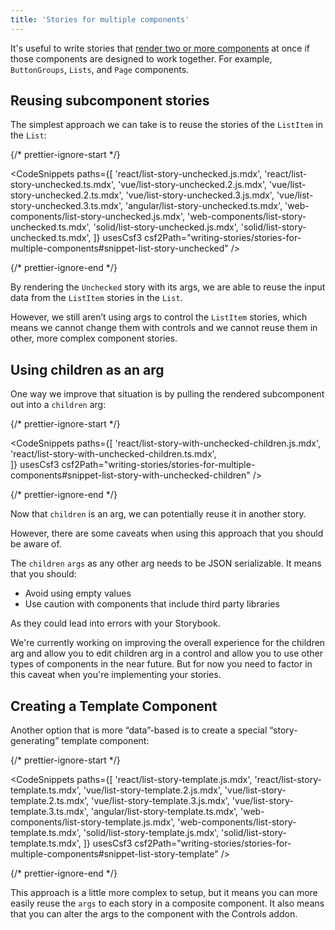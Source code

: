 ```yaml
---
title: 'Stories for multiple components'
---
```


It's useful to write stories that [render two or more components](../writing-stories/index.md#stories-for-two-or-more-components) at once if those components are designed to work together. For example, `ButtonGroups`, `Lists`, and `Page` components.

## Reusing subcomponent stories

The simplest approach we can take is to reuse the stories of the `ListItem` in the `List`:

{/* prettier-ignore-start */}

<CodeSnippets
  paths={[
    'react/list-story-unchecked.js.mdx',
    'react/list-story-unchecked.ts.mdx',
    'vue/list-story-unchecked.2.js.mdx',
    'vue/list-story-unchecked.2.ts.mdx',
    'vue/list-story-unchecked.3.js.mdx',
    'vue/list-story-unchecked.3.ts.mdx',
    'angular/list-story-unchecked.ts.mdx',
    'web-components/list-story-unchecked.js.mdx',
    'web-components/list-story-unchecked.ts.mdx',
    'solid/list-story-unchecked.js.mdx',
    'solid/list-story-unchecked.ts.mdx',
  ]}
  usesCsf3
  csf2Path="writing-stories/stories-for-multiple-components#snippet-list-story-unchecked"
/>

{/* prettier-ignore-end */}

By rendering the `Unchecked` story with its args, we are able to reuse the input data from the `ListItem` stories in the `List`.

However, we still aren’t using args to control the `ListItem` stories, which means we cannot change them with controls and we cannot reuse them in other, more complex component stories.

## Using children as an arg

One way we improve that situation is by pulling the rendered subcomponent out into a `children` arg:

{/* prettier-ignore-start */}

<CodeSnippets
  paths={[
    'react/list-story-with-unchecked-children.js.mdx',
    'react/list-story-with-unchecked-children.ts.mdx',    
  ]}
  usesCsf3
  csf2Path="writing-stories/stories-for-multiple-components#snippet-list-story-with-unchecked-children"
/>

{/* prettier-ignore-end */}

Now that `children` is an arg, we can potentially reuse it in another story.

However, there are some caveats when using this approach that you should be aware of.

The `children` `args` as any other arg needs to be JSON serializable. It means that you should:

- Avoid using empty values
- Use caution with components that include third party libraries

As they could lead into errors with your Storybook.

<Callout variant="info">

We're currently working on improving the overall experience for the children arg and allow you to edit children arg in a control and allow you to use other types of components in the near future. But for now you need to factor in this caveat when you're implementing your stories.

</Callout>

## Creating a Template Component

Another option that is more “data”-based is to create a special “story-generating” template component:

{/* prettier-ignore-start */}

<CodeSnippets
  paths={[
    'react/list-story-template.js.mdx',
    'react/list-story-template.ts.mdx',
    'vue/list-story-template.2.js.mdx',
    'vue/list-story-template.2.ts.mdx',
    'vue/list-story-template.3.js.mdx',
    'vue/list-story-template.3.ts.mdx',
    'angular/list-story-template.ts.mdx',
    'web-components/list-story-template.js.mdx',
    'web-components/list-story-template.ts.mdx',
    'solid/list-story-template.js.mdx',
    'solid/list-story-template.ts.mdx',
  ]}
  usesCsf3
  csf2Path="writing-stories/stories-for-multiple-components#snippet-list-story-template"
/>

{/* prettier-ignore-end */}

This approach is a little more complex to setup, but it means you can more easily reuse the `args` to each story in a composite component. It also means that you can alter the args to the component with the Controls addon.

